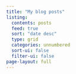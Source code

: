 ```yaml
---
title: "My blog posts"
listing:
  contents: posts
  feed: true
  sort: "date desc"
  type: grid
  categories: unnumbered
  sort-ui: false
  filter-ui: false
page-layout: full
---
```

